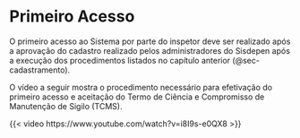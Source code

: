 # Primeiro Acesso

O primeiro acesso ao Sistema por parte do inspetor deve ser realizado após a aprovação do cadastro realizado pelos administradores do Sisdepen após a execução dos procedimentos listados no capítulo anterior (@sec-cadastramento).

O vídeo a seguir mostra o procedimento necessário para efetivação do primeiro acesso e aceitação do Termo de Ciência e Compromisso de Manutenção de Sigilo (TCMS).

{{< video https://www.youtube.com/watch?v=i8I9s-e0QX8 >}}
